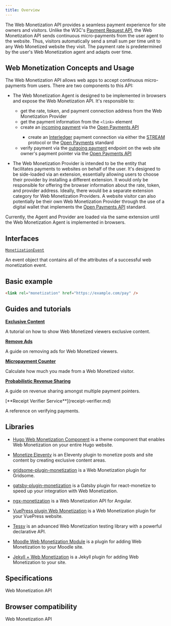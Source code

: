```yaml
---
title: Overview
---
```



The Web Monetization API provides a seamless payment experience for site owners and visitors. Unlike the W3C's [Payment Request API](https://developer.mozilla.org/en-US/docs/Web/API/Payment_Request_API), the Web Monetization API sends continuous micro-payments from the user agent to the website. Thus, visitors automatically send a small sum per time unit to any Web Monetized website they visit. The payment rate is predetermined by the user's Web Monetization agent and adapts over time.

## Web Monetization Concepts and Usage

The Web Monetization API allows web apps to accept continuous micro-payments from users. There are two components to this API:

- The Web Monetization Agent is designed to be implemented in browsers and expose the Web Monetization API. It's responsible to:

  - get the rate, token, and payment connection address from the Web Monetization Provider
  - get the payment information from the `<link>` element
  - create an [incoming payment](https://docs.openpayments.guide/reference/create-incoming-payment) via the [Open Payments API](https://docs.openpayments.guide)
    <Hidden>
      - create an [Interledger](https://interledger.org/) payment connection via
      either the [STREAM](https://interledger.org/rfcs/0029-stream/) protocol or
      the [Open Payments](https://docs.openpayments.guide/) standard
    </Hidden>
  - verify payment via the [outgoing payment](https://docs.openpayments.guide/reference/create-outgoing-payment) endpoint on the web site owner's payment pointer via the [Open Payments API](https://docs.openpayments.guide)

- The Web Monetization Provider is intended to be the entity that facilitates payments to websites on behalf of the user. It's designed to be side-loaded via an extension, essentially allowing users to choose their provider by installing a different extension. It would only be responsible for offering the browser information about the rate, token, and provider address. Ideally, there would be a separate extension category for Web Monetization Providers. A website visitor can also potentially be their own Web Monetization Provider through the use of a digital wallet that implements the [Open Payments API](https://openpayments.guide) standard.

Currently, the Agent and Provider are loaded via the same extension until the Web Monetization Agent is implemented in browsers.

## Interfaces

[`MonetizationEvent`](monetization-event.md)

An event object that contains all of the attributes of a successful web monetization event.

## Basic example

```html
<link rel="monetization" href="https://example.com/pay" />
```

## Guides and tutorials

[**Exclusive Content**](exclusive-content.md)

A tutorial on how to show Web Monetized viewers exclusive content.

[**Remove Ads**](remove-ads.md)

A guide on removing ads for Web Monetized viewers.

[**Micropayment Counter**](counter.md)

Calculate how much you made from a Web Monetized visitor.

[**Probabilistic Revenue Sharing**](probabilistic-rev-sharing.md)

A guide on revenue sharing amongst multiple payment pointers.

<Hidden>
[**Receipt Verifier Service**](receipt-verifier.md)

A reference on verifying payments.

## Libraries

- [Hugo Web Monetization Component](https://github.com/sabineschaller/hugo-webmonetization-component) is a theme component that enables Web Monetization on your entire Hugo website.

- [Monetize Eleventy](https://github.com/DanCanetti/eleventy-plugin-monetization) is an Eleventy plugin to monetize posts and site content by creating exclusive content areas.

- [gridsome-plugin-monetization](https://github.com/Sergix/gridsome-plugin-monetization) is a Web Monetization plugin for Gridsome.

- [gatsby-plugin-monetization](https://github.com/mrmuhammadali/gatsby-plugin-monetization) is a Gatsby plugin for react-monetize to speed up your integration with Web Monetization.

- [ngx-monetization](https://github.com/CDDelta/ngx-monetization) is a Web Monetization API for Angular.

- [VuePress plugin Web Monetization](https://github.com/spekulatius/vuepress-plugin-web-monetization) is a Web Monetization plugin for your VuePress website.

- [Tessy](https://github.com/VladimirMikulic/tessy) is an advanced Web Monetization testing library with a powerful declarative API.

- [Moodle Web Monetization Module](https://github.com/andrewhancox/moodle-local_webmonetization) is a plugin for adding Web Monetization to your Moodle site.

- [Jekyll + Web Monetization](https://github.com/philnash/jekyll-web_monetization) is a Jekyll plugin for adding Web Monetization to your site.

</Hidden>

## Specifications

<Specifications>Web Monetization API</Specifications>

## Browser compatibility

<BrowserCompat json={data}>Web Monetization API</BrowserCompat>
